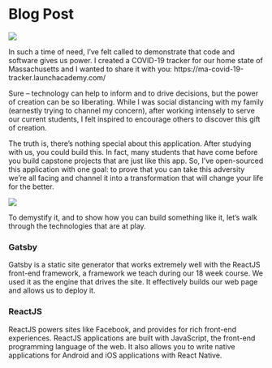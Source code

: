 

<Meta title="Blog Posts" />

# Blog Post

<Canvas>
  <Story name="Blog Post">
    <BlogPost 
      blogTitle="Building a COVID-19 Tracker : Learn How We Built It and How To Build Something That Matters!"
      authorName="Nicholas Alberts"
      authorImageUrl="https://placekitten.com/408/287"
      tags="About Launch Academy, Stories, Learn to code, Uncategorized"
      socialUrls={socialUrls}
      >
      <img src="https://placekitten.com/408/287" />
      <p>In such a time of need, I’ve felt called to demonstrate that code and software gives us power. I created a COVID-19 tracker for our home state of Massachusetts and I wanted to share it with you: https://ma-covid-19-tracker.launchacademy.com/</p>
      <p>Sure – technology can help to inform and to drive decisions, but the power of creation can be so liberating. While I was social distancing with my family (earnestly trying to channel my concern), after working intensely to serve our current students, I felt inspired to encourage others to discover this gift of creation.</p>
      <p>The truth is, there’s nothing special about this application. After studying with us, you could build this. In fact, many students that have come before you build capstone projects that are just like this app. So, I’ve open-sourced this application with one goal: to prove that you can take this adversity we’re all facing and channel it into a transformation that will change your life for the better. </p>
      <img src="https://placekitten.com/408/287" />
      <p>To demystify it, and to show how you can build something like it, let’s walk through the technologies that are at play.</p>
      <h3>Gatsby</h3>
      <p>Gatsby is a static site generator that works extremely well with the ReactJS front-end framework, a framework we teach during our 18 week course. We used it as the engine that drives the site. It effectively builds our web page and allows us to deploy it.</p>
      <h3>ReactJS</h3>
      <p>ReactJS powers sites like Facebook, and provides for rich front-end experiences. ReactJS applications are built with JavaScript, the front-end programming language of the web. It also allows you to write native applications for Android and iOS applications with React Native. </p> 
    </BlogPost>
  </Story>
</Canvas>


